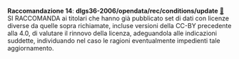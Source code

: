::: {#racc-14 .callout-note appearance="simple" icon=false .raccomandazione}
[**Raccomandazione 14**]{.testo-blu}: **dlgs36-2006/opendata/rec/conditions/update** [🔗](#racc-14){.link-req}<br>
SI RACCOMANDA ai titolari che hanno già pubblicato set di dati con licenze diverse da quelle sopra richiamate, incluse versioni della CC-BY precedente alla 4.0, di valutare il rinnovo della licenza, adeguandola alle indicazioni suddette, individuando nel caso le ragioni eventualmente impedienti tale aggiornamento.
:::


